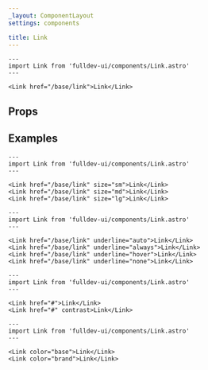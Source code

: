 ```yaml
---
_layout: ComponentLayout
settings: components

title: Link
---
```



```astro live
---
import Link from 'fulldev-ui/components/Link.astro'
---

<Link href="/base/link">Link</Link>
```

## Props

<PropsTable />

## Examples

```astro live
---
import Link from 'fulldev-ui/components/Link.astro'
---

<Link href="/base/link" size="sm">Link</Link>
<Link href="/base/link" size="md">Link</Link>
<Link href="/base/link" size="lg">Link</Link>
```

```astro live
---
import Link from 'fulldev-ui/components/Link.astro'
---

<Link href="/base/link" underline="auto">Link</Link>
<Link href="/base/link" underline="always">Link</Link>
<Link href="/base/link" underline="hover">Link</Link>
<Link href="/base/link" underline="none">Link</Link>
```

```astro live
---
import Link from 'fulldev-ui/components/Link.astro'
---

<Link href="#">Link</Link>
<Link href="#" contrast>Link</Link>
```

```astro live
---
import Link from 'fulldev-ui/components/Link.astro'
---

<Link color="base">Link</Link>
<Link color="brand">Link</Link>
```
